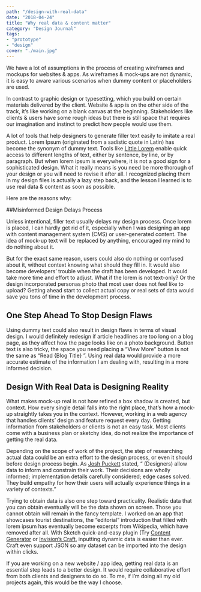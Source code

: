 ```yaml
---
path: "/design-with-real-data"
date: "2018-04-24"
title: "Why real data & content matter"
category: "Design Journal"
tags: 
- "prototype"
- "design"
cover: "./main.jpg"
---
```


We have a lot of assumptions in the process of creating wireframes and mockups for websites & apps. As wireframes & mock-ups are not dynamic, it is easy to aware various scenarios when dummy content or placeholders are used.

In contrast to graphic design or typesetting, which you build on certain materials delivered by the client. Website & app is on the other side of the track, it’s like working on a blank canvas at the beginning. Stakeholders like clients & users have some rough ideas but there is still space that requires our imagination and instinct to predict how people would use them.

A lot of tools that help designers to generate filler text easily to imitate a real product. Lorem Ipsum (originated from a sadistic quote in Latin) has become the synonym of dummy text. Tools like [Little Lorem](https://itunes.apple.com/us/app/littleipsum/id405772121?mt=12) enable quick access to different lengths of text, either by sentence, by line, or by paragraph. But when lorem ipsum is everywhere, it is not a good sign for a sophisticated design. What it really means is you need be more thorough of your design or you will need to revise it after all. I recognized placing them in my design files is actually a lazy step back, and the lesson I learned is to use real data & content as soon as possible.

Here are the reasons why:

##Misinformed Design Delays Process

Unless intentional, filler text usually delays my design process. Once lorem is placed, I can hardly get rid of it, especially when I was designing an app with content management system (CMS) or user-generated content. The idea of mock-up text will be replaced by anything, encouraged my mind to do nothing about it.

But for the exact same reason, users could also do nothing or confused about it, without context knowing what should they fill in. It would also become developers’ trouble when the draft has been developed. It would take more time and effort to adjust. What if the lorem is not text-only? Or the design incorporated personas photo that most user does not feel like to upload? Getting ahead start to collect actual copy or real sets of data would save you tons of time in the development process.

## One Step Ahead To Stop Design Flaws

Using dummy text could also result in design flaws in terms of visual design. I would definitely redesign if article headlines are too long on a blog page, as they affect how the page looks like on a photo background. Button text is also tricky, the space you need placing a “View More” button is not the same as “Read {Blog Title} ”. Using real data would provide a more accurate estimate of the information I am dealing with, resulting in a more informed decision.

## Design With Real Data is Designing Reality

What makes mock-up real is not how refined a box shadow is created, but context. How every single detail falls into the right place, that’s how a mock-up straightly takes you in the context. However, working in a web agency that handles clients’ design and feature request every day. Getting information from stakeholders or clients is not an easy task. Most clients come with a business plan or sketchy idea, do not realize the importance of getting the real data.

Depending on the scope of work of the project, the step of researching actual data could be an extra effort to the design process, or even it should before design process begin. As [Josh Puckett](https://medium.com/bridge-collection/modern-design-tools-using-real-data-62d499e97482) stated, “ (Designers) allow data to inform and constrain their work. Their decisions are wholly informed; implementation details carefully considered; edge cases solved. They build empathy for how their users will actually experience things in a variety of contexts.”

Trying to obtain data is also one step toward practicality. Realistic data that you can obtain eventually will be the data shown on screen. Those you cannot obtain will remain in the fancy template. I worked on an app that showcases tourist destinations, the “editorial” introduction that filled with lorem ipsum has eventually become excerpts from Wikipedia, which have removed after all. With Sketch quick-and-easy plugin (Try [Content Generator](https://github.com/timuric/Content-generator-sketch-plugin) or [Invision’s Craft](https://www.invisionapp.com/craft), inputting dynamic data is easier than ever. Craft even support JSON so any dataset can be imported into the design within clicks.

If you are working on a new website / app idea, getting real data is an essential step leads to a better design. It would require collaborative effort from both clients and designers to do so. To me, if I’m doing all my old projects again, this would be the way I choose.
